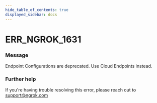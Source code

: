 ```yaml
---
hide_table_of_contents: true
displayed_sidebar: docs
---
```



# ERR_NGROK_1631

### Message

Endpoint Configurations are deprecated. Use Cloud Endpoints instead.

<ErrorDetails error="err_ngrok_1631" />

### Further help

If you're having trouble resolving this error, please reach out to [support@ngrok.com](mailto:support@ngrok.com?subject=Help%20with%20ERR_NGROK_1631)
